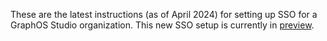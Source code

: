 <PreviewFeature>

These are the latest instructions (as of April 2024) for setting up SSO for a GraphOS Studio organization. This new SSO setup is currently in [preview](/resources/product-launch-stages#preview).

</PreviewFeature>
